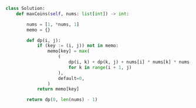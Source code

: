 ```python meta="source=problems/312-burst-balloons/solution.py"
class Solution:
    def maxCoins(self, nums: list[int]) -> int:

        nums = [1, *nums, 1]
        memo = {}

        def dp(i, j):
            if (key := (i, j)) not in memo:
                memo[key] = max(
                    (
                        dp(i, k) + dp(k, j) + nums[i] * nums[k] * nums[j]
                        for k in range(i + 1, j)
                    ),
                    default=0,
                )
            return memo[key]

        return dp(0, len(nums) - 1)
```